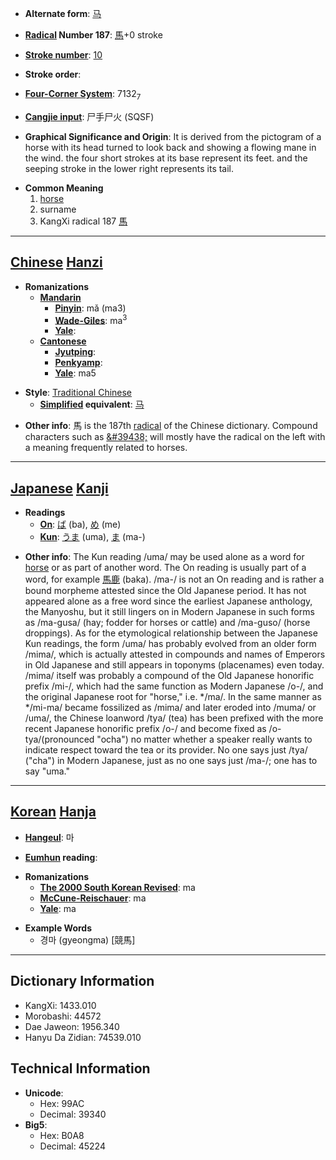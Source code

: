 * '''Alternate form''': [[马]]

* '''[[Wiktionary:Chinese radical index| Radical]] Number 187''': [[Wiktionary:Chinese radical index 馬|馬]]+0 stroke

* '''[[Wiktionary:Chinese total strokes index|Stroke number]]''': [[Wiktionary:Chinese total strokes index 10|10]]

* '''Stroke order''': 

* '''[[Wiktionary:Chinese four corner index|Four-Corner System]]''': 7132<sub>7</sub>

* '''[[Wiktionary:Chinese Cangjie index|Cangjie input]]''': 尸手尸火 (SQSF)

* '''Graphical Significance and Origin''': It is derived from the pictogram of a horse with its head turned to look back and showing a flowing mane in the wind. the four short strokes at its base represent its feet. and the seeping stroke in the lower right represents its tail.

* '''Common Meaning'''
*# [[horse]]
*# surname
*# KangXi radical 187 [[Wiktionary:Chinese radical index 馬|馬]]

----

== [[Chinese]] [[Hanzi]] ==

* '''Romanizations'''
** '''[[Mandarin]]'''
*** '''[[Pinyin]]''': mǎ (ma3)
*** '''[[Wade-Giles]]''': ma<sup>3</sup>
*** '''[[Yale]]''': 
** '''[[Cantonese]]'''
*** '''[[Jyutping]]''':
*** '''[[Penkyamp]]''': 
*** '''[[Yale]]''': ma5

* '''Style''': [[Traditional Chinese]] 
** '''[[Simplified Chinese|Simplified]] equivalent''': [[马]]

* '''Other info''': &#39340; is the 187th [[Wiktionary:Chinese radical index|radical]] of the Chinese dictionary.  Compound characters such as [[&#39438;]] will mostly have the radical on the left with a meaning frequently related to horses.

----

== [[Japanese]] [[Kanji]] ==

* '''Readings'''
** '''[[On]]''': [[ば]] (ba), [[め]] (me)
** '''[[Kun]]''': [[うま]] (uma), [[ま]] (ma-)

* '''Other info''':  The Kun reading /uma/ may be used alone as a word for [[horse]] or as part of another word.  The On reading is usually part of a word, for example [[馬鹿]] (baka). /ma-/ is not an On reading and is rather a bound morpheme attested since the Old Japanese period. It has not appeared alone as a free word since the earliest Japanese anthology, the Manyoshu, but it still lingers on in Modern Japanese in such forms as /ma-gusa/ (hay; fodder for horses or cattle) and /ma-guso/ (horse droppings). As for the etymological relationship between the Japanese Kun readings, the form /uma/ has probably evolved from an older form /mima/, which is actually attested in compounds and names of Emperors in Old Japanese and still appears in toponyms (placenames) even today. /mima/ itself was probably a compound of the Old Japanese honorific prefix /mi-/, which had the same function as Modern Japanese /o-/, and the original Japanese root for "horse," i.e. */ma/. In the same manner as */mi-ma/ became fossilized as /mima/ and later eroded into /muma/ or /uma/, the Chinese loanword /tya/ (tea) has been prefixed with the more recent Japanese honorific prefix /o-/ and become fixed as /o-tya/(pronounced "ocha") no matter whether a speaker really wants to indicate respect toward the tea or its provider. No one says just /tya/ ("cha") in Modern Japanese, just as no one says just /ma-/; one has to say "uma."

----

== [[Korean]] [[Hanja]] ==

* '''[[Hangeul]]''': 마

* '''[[Eumhun]] reading''': 

* '''Romanizations'''
** '''[[The 2000 South Korean Revised Romanization|The 2000 South Korean Revised]]''': ma
** '''[[McCune-Reischauer]]''': ma
** '''[[Yale]]''': ma

* '''Example Words'''
** 경마 (gyeongma) [競馬]

----

== Dictionary Information ==

* KangXi: 1433.010
* Morobashi: 44572
* Dae Jaweon: 1956.340
* Hanyu Da Zidian: 74539.010

== Technical Information ==

* '''Unicode''':
** Hex: 99AC
** Decimal: 39340
* '''Big5''':
** Hex: B0A8
** Decimal: 45224